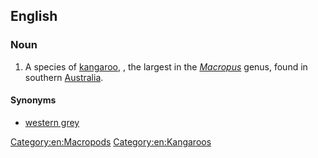 ==English==
{{wikipedia|Western Grey Kangaroo}}

===Noun===
{{en-noun}}

# A species of [[kangaroo]], {{taxlink|Macropus fuliginosis|species|noshow=1}}, the largest in the ''[[Macropus]]'' genus, found in southern [[Australia]].

====Synonyms====
* [[western grey]]

[[Category:en:Macropods]]
[[Category:en:Kangaroos]]
